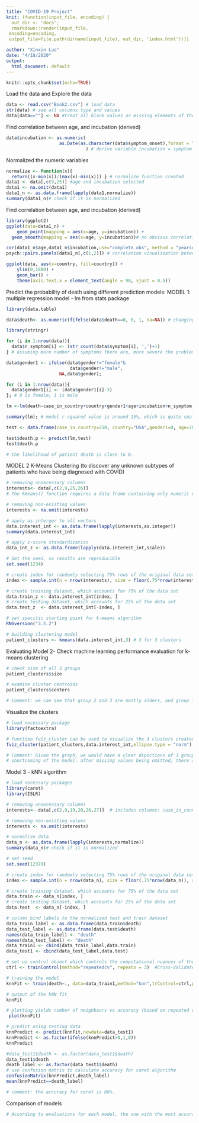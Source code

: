 ```yaml
---
title: "COVID-19 Project"
knit: (function(input_file, encoding) {
  out_dir <- 'docs';
  rmarkdown::render(input_file,
 encoding=encoding,
 output_file=file.path(dirname(input_file), out_dir, 'index.html'))})

author: "Xinxin Luo"
date: "4/18/2020"
output:
  html_document: default
---
```


```r
knitr::opts_chunk$set(echo=TRUE)
```

Load the data and Explore the data
```r
data <- read.csv("Book2.csv") # load data
str(data) # see all columns type and values
data[data==""] <- NA #treat all blank values as missing elements of the data matrix
```

Find correlation between age, and incubation (derived)

```r
data$incubation <- as.numeric(
                    as.Date(as.character(data$symptom_onset),format = "%m/%d/%Y") - as.Date(as.character(data$exposure_start), format = "%m/%d/%Y") 
                              ) # derive variable incubation = symptom_onset date - exposure_start date
```

Normalized the numeric variables 
```r

normalize <- function(x){
  return((x-min(x))/(max(x)-min(x))) } # normalize function created
data1 <- data[,c(9,25)] #age and incubation selected
data1 <- na.omit(data1)
data1_n <- as.data.frame(lapply(data1,normalize))
summary(data1_n)# check if it is normalized

```
Find correlation between age, and incubation (derived)
```r

library(ggplot2)
ggplot(data=data1_n) +
    geom_point(mapping = aes(x=age, y=incubation)) +
  geom_smooth(mapping = aes(x=age, y=incubation))# no obvious correlation between age and incubation period.

cor(data1_n$age,data1_n$incubation,use="complete.obs", method = "pearson") # 0.3 indicates 1 weak positive linear relationships between age and incubation period. 
psych::pairs.panels(data1_n[,c(1,2)]) # correlation visualization between age and incubation. 

```


```r

ggplot(data, aes(x=country, fill=country)) + 
    ylim(0,1800) +
    geom_bar() +
    theme(axis.text.x = element_text(angle = 90, vjust = 0.5))
```

Predict the probability of death using different prediction models: 
MODEL 1: multiple regression model - lm from stats package 
```r

library(data.table)

data$death<- as.numeric(fifelse(data$death==0, 0, 1, na=NA)) # changing death to numeric variable

library(stringr)

for (i in 1:nrow(data)){
  data$n_symptom[i] <- (str_count(data$symptom[i], ',')+1)
} # assuming more number of symptoms there are, more severe the problem is. 

data$gender1 <- ifelse(data$gender!="female"&
                        data$gender!="male",
                    NA,data$gender); 

for (i in 1:nrow(data)){
  data$gender1[i] <- (data$gender1[i]-3)
}; # 0 is female; 1 is male 

lm <-lm(death~case_in_country+country+gender1+age+incubation+n_symptom,data) # creating multiple linear regression model

summary(lm); # model r-squared value is around 15%, which is quite small; only 15% of variances are explained by the model and 5% of standard deviation are explained. 

test <- data.frame(case_in_country=210, country="USA",gender1=0, age=70, n_symptom=6, incubation=4) # make a prediction with a novel patient

test$death.p <- predict(lm,test)
test$death.p 

# the likelihood of patient death is close to 0. 

```

MODEL 2 K-Means Clustering 
(to discover any unknown subtypes of patients who have being diagnosed with COVID)

```r

# removing unnecessary columns
interests<- data[,c(2,9,25,26)] 
# The kmeans() function requires a data frame containing only numeric data and a parameter specifying the desired number of clusters. We will choose only 4 features that represents a patient with COVID-19. 

# removing non-existing values
interests <- na.omit(interests)

# apply as.interger to all vectors
data.interest_int <- as.data.frame(lapply(interests,as.integer))
summary(data.interest_int)

# apply z-score standardization
data_int_z <- as.data.frame(lapply(data.interest_int,scale))

# Set the seed, so results are reproducible
set.seed(1234)

# create index for randomly selecting 75% rows of the original data set
index <- sample.int(n = nrow(interests), size = floor(.75*nrow(interests)), replace = F)

# create training dataset, which accounts for 75% of the data set
data.train_z <- data.interest_int[index, ]
# create testing dataset, which accounts for 25% of the data set
data.test_z  <- data.interest_int[-index, ]

# set specific starting point for k-means algorithm
RNGversion("3.5.2")

# building clustering model
patient_clusters <- kmeans(data.interest_int,3) # 3 for 3 clusters

```

Evaluating Model 2- Check machine learning performance evaluation for k-means clustering 
```r

# check size of all 3 groups
patient_clusters$size

# examine cluster centroids
patient_clusters$centers

# Comment: we can see that group 2 and 3 are mostly alders, and group 1 is younger people. For elders has less incubation period reported than young adults, compared in group 1. For patients from countrys that have more cases, the incubation period is much shorter as well. It seems like the numbers of cases encouraged patients to seek for medical attention and increased health care awareness; this could explain why the incubation period is shorter in countries with more cases. 
```
Visualize the clusters
```r

# load necessary package 
library(factoextra)

# function fviz_cluster can be used to visualize the 3 clusters created previously.
fviz_cluster(patient_clusters,data.interest_int,ellipse.type = "norm")

# Comment: Given the graph, we would have a clear dipictions of 3 groups of patients related to COVID-19. Based on these profiles, the doctor could anticipate the days of symptoms onset after the patient is exposed to the high hazardous factors and how long symptoms would. 
# shortcoming of the model: after missing values being omitted, there are too little data points available for a good evaluation in group 2. 
```

Model 3 - kNN algorithm
```r
# load necessary packages
library(caret)
library(ISLR)

# removing unnecessary columns
interests<- data[,c(2,9,19,20,26,27)]  # includes columns: case_in_country, age, from.wuhan, death, n_symptom, and gender1. 

# removing non-existing values
interests <- na.omit(interests)

# normalize data
data_n <- as.data.frame(lapply(interests,normalize))
summary(data_n)# check if it is normalized

# set seed
set.seed(12378)

# create index for randomly selecting 75% rows of the original data set
index <- sample.int(n = nrow(data_n), size = floor(.75*nrow(data_n)), replace = F)

# create training dataset, which accounts for 75% of the data set
data.train <- data_n[index, ]
# create testing dataset, which accounts for 25% of the data set
data.test  <- data_n[-index, ]

# column bind labels to the normalized test and train dataset
data_train_label <- as.data.frame(data.train$death)
data_test_label <- as.data.frame(data.test$death)
names(data_train_label) <- "death"
names(data_test_label) <- "death"
data_train1 <- cbind(data_train_label,data.train)
data_test1 <- cbind(data_test_label,data.test)
```

```r

# set up control object which controls the computational nuances of the train function. 
ctrl <- trainControl(method="repeatedcv", repeats = 3)  #Cross-Validated (10 fold, repeated 3 times) 

# training the model
knnFit <- train(death~., data=data_train1,method="knn",trControl=ctrl,preProcess=c("center","scale"),tuneLength=2)

# output of the kNN fit
knnFit
```


```r
# plotting yields number of neighbours vs accuracy (based on repeated cross valdiation)
 plot(knnFit)

# predict using testing data
knnPredict <- predict(knnFit,newdata=data_test1)
knnPredict <- as.factor(ifelse(knnPredict>0,1,0))
knnPredict

#data_test1$death <- as.factor(data_test1$death)
data_test1$death
death_label <- as.factor(data_test1$death)
# use confusion matrix to calculate accuracy for caret algorithm
confusionMatrix(knnPredict,death_label)
mean(knnPredict==death_label)

# comment: the accuracy for caret is 86%. 
```

Comparison of models
```r
# According to evaluations for each model, the one with the most accurate data is k-NN algorithm, which has an accuracy of 86%. 
```
